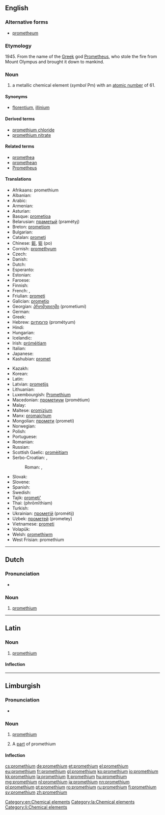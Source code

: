 {{also|Promethium}}
==English==

{{elements|Pm|neodymium|Nd|samarium|Sm}}
{{wikipedia}}

===Alternative forms===
* [[prometheum]] {{qualifier|formerly}}

===Etymology===
1945. From the name of the [[Greek]] god [[w:Prometheus|Prometheus]], who stole the fire from Mount Olympus and brought it down to mankind.

===Noun===
{{en-noun|-}}

# a metallic chemical element (''symbol'' Pm) with an [[atomic number]] of 61.

====Synonyms====
* {{sense|metallic element}} {{qualifier|disused}} [[florentium]], {{qualifier|disused}} [[illinium]]

====Derived terms====
* [[promethium chloride]]
* [[promethium nitrate]]

====Related terms====
* [[promethea]]
* [[promethean]]
* [[w:Prometheus|Prometheus]]<!--from which "promethium" is derived-->

====Translations====
{{trans-top|chemical element}}
* Afrikaans: promethium
* Albanian: {{t|sq|promet}}
* Arabic: {{t|ar|بروميثيوم|tr=brumíθyum|m}}
* Armenian: {{t|hy|պրոմեթիում|tr=prometʿium}}
* Asturian: {{t|ast|prometiu|m}}
* Basque: [[prometioa]]
* Belarusian: [[праметый]] (pramétyj) {{g|m}}
* Breton: [[prometiom]]
* Bulgarian: {{t|bg|прометий|m|tr=prométij}}
* Catalan: [[prometi]]
* Chinese: [[鉕]], [[钷]] (po)
* Cornish: [[promethyum]]
* Czech: {{t+|cs|promethium}}
* Danish: {{t|da|promethium}}
* Dutch: {{t+|nl|promethium|n}}
* Esperanto: {{t|eo|prometio}}
* Estonian: {{t|et|promeetium}}
* Faroese: {{t|fo|promethium}}
* Finnish: {{t+|fi|prometium}}
* French: {{t+|fr|prométhium|m}}, {{t+|fr|prométhéum|m}}
* Friulian: [[prometi]]
* Galician: [[prometio]]
* Georgian: [[პრომეთიუმი]] (prometiumi)
* German: {{t+|de|Promethium|n}}
* Greek: {{t|el|προμήθιο|n|tr=promíthio}}
* Hebrew: [[פרומתיום]] (prométyum)
* Hindi: {{t|hi|पिविरला|tr=piviralaa|sc=Deva}}
* Hungarian: {{t+|hu|prométium}}
* Icelandic: {{t+|is|prómetín}}
* Irish: [[próméitiam]]
* Italian: {{t+|it|promezio|m}}
* Japanese: {{t+|ja|プロメチウム|tr=puromechiumu}}
* Kashubian: [[promet]]
{{trans-mid}}
* Kazakh: {{t|kk|прометий|tr=prometii|sc=Cyrl}}
* Korean: {{t+|ko|프로메튬|tr=peurometyum}}
* Latin: {{t|la|prometium}}
* Latvian: [[prometijs]]
* Lithuanian: {{t+|lt|prometis}}
* Luxembourgish: [[Promethium]]
* Macedonian: [[прометиум]] (prométium) {{g|m}}
* Malay: {{t|ms|prometium}}
* Maltese: [[promizjum]]
* Manx: [[promaiçhum]]
* Mongolian: [[промети]] (prometi)
* Norwegian: {{t|no|promethium}}
* Polish: {{t+|pl|promet|m}}
* Portuguese: {{t+|pt|promécio|m}}
* Romanian: {{t+|ro|promețiu|n}}
* Russian: {{t+|ru|прометий|m|tr=prométij}}
* Scottish Gaelic: [[promèitiam]]
* Serbo-Croatian: {{t|sh|прометиjум|sc=Cyrl}}, {{t|sh|прометиj|sc=Cyrl}}
*: Roman: {{t|sh|prometijum}}, {{t|sh|prometij}}
* Slovak: {{t|sk|promethium}}
* Slovene: {{t+|sl|prometij}}
* Spanish: {{t|es|promecio|m}}
* Swedish: {{t+|sv|prometium|n}}
* Tajik: [[prometi']]
* Thai: {{Thai|[[โพรมีเทียม]]}} (phrōmīthiam)
* Turkish: {{t+|tr|prometyum}}
* Ukrainian: [[прометій]] (prométij) {{g|m}}
* Uzbek: [[прометей]] (prometey)
* Vietnamese: [[prometi]]
* Volapük: {{t+|vo|prometin}}
* Welsh: [[promethiwm]]
* West Frisian: promethium
{{trans-bottom}}

[[Category:en:Chemical elements]]

----

==Dutch==
{{wikipedia|lang=nl}}
{{elements|Pm|neodymium|Nd|samarium|Sm|lang=nl}}

===Pronunciation===
* {{audio|Nl-promethium.ogg|Audio}}

===Noun===
{{nl-noun|n|-|-}}

# [[#English|promethium]]

----

==Latin==
{{wikipedia|lang=la}}

===Noun===
{{la-noun|promēthium|promethii|promēthiī|n|second}}

# [[#English|promethium]]

====Inflection====
{{la-decl-2nd-N|promēthi}}

[[Category:la:Chemical elements]]

----

==Limburgish==

===Pronunciation===
* {{IPA|[pɘʁˈmeː˨ðɖɔ˧m]|lang=li}}

===Noun===
{{li-noun|g=n}}

# {{context|uncountable|lang=li}} [[promethium#English|promethium]]
# A [[part]] of promethium

====Inflection====
{{li-decl-noun-um|promethi}}

[[Category:li:Chemical elements]]

[[cs:promethium]]
[[de:promethium]]
[[et:promethium]]
[[el:promethium]]
[[eu:promethium]]
[[fr:promethium]]
[[gl:promethium]]
[[ko:promethium]]
[[io:promethium]]
[[kk:promethium]]
[[la:promethium]]
[[lt:promethium]]
[[hu:promethium]]
[[mg:promethium]]
[[nl:promethium]]
[[ja:promethium]]
[[nn:promethium]]
[[pl:promethium]]
[[pt:promethium]]
[[ro:promethium]]
[[ru:promethium]]
[[fi:promethium]]
[[sv:promethium]]
[[zh:promethium]]